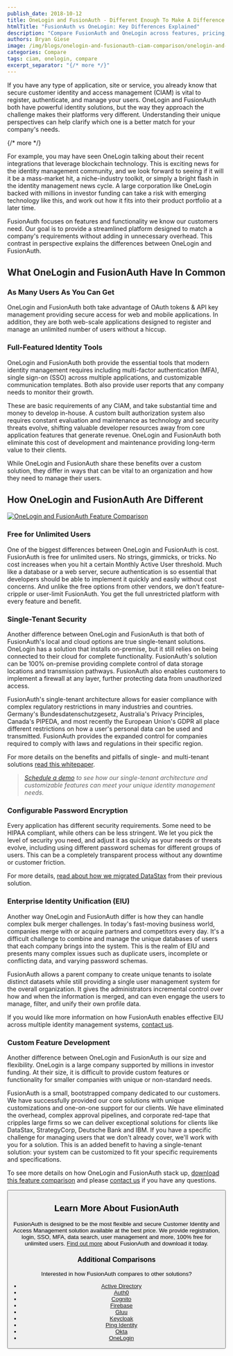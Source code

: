 ```yaml
---
publish_date: 2018-10-12 
title: OneLogin and FusionAuth - Different Enough To Make A Difference
htmlTitle: "FusionAuth vs OneLogin: Key Differences Explained"
description: "Compare FusionAuth and OneLogin across features, pricing, and deployment options. Learn which CIAM solution aligns best with your organization's needs."
authors: Bryan Giese
image: /img/blogs/onelogin-and-fusionauth-ciam-comparison/onelogin-and-fusionauth-comparison.jpg
categories: Compare
tags: ciam, onelogin, compare
excerpt_separator: "{/* more */}"
---
```


If you have any type of application, site or service, you already know that secure customer identity and access management (CIAM) is vital to register, authenticate, and manage your users. OneLogin and FusionAuth both have powerful identity solutions, but the way they approach the challenge makes their platforms very different. Understanding their unique perspectives can help clarify which one is a better match for your company's needs.

{/* more */}

For example, you may have seen OneLogin talking about their recent integrations that leverage blockchain technology. This is exciting news for the identity management community, and we look forward to seeing if it will it be a mass-market hit, a niche-industry toolkit, or simply a bright flash in the identity management news cycle. A large corporation like OneLogin backed with millions in investor funding can take a risk with emerging technology like this, and work out how it fits into their product portfolio at a later time.

FusionAuth focuses on features and functionality we know our customers need. Our goal is to provide a streamlined platform designed to match a company's requirements without adding in unnecessary overhead. This contrast in perspective explains the differences between OneLogin and FusionAuth.

## What OneLogin and FusionAuth Have In Common

### As Many Users As You Can Get

OneLogin and FusionAuth both take advantage of OAuth tokens & API key management providing secure access for web and mobile applications. In addition, they are both web-scale applications designed to register and manage an unlimited number of users without a hiccup.

### Full-Featured Identity Tools

OneLogin and FusionAuth both provide the essential tools that modern identity management requires including multi-factor authentication (MFA), single sign-on (SSO) across multiple applications, and customizable communication templates. Both also provide user reports that any company needs to monitor their growth.

These are basic requirements of any CIAM, and take substantial time and money to develop in-house. A custom built authorization system also requires constant evaluation and maintenance as technology and security threats evolve, shifting valuable developer resources away from core application features that generate revenue. OneLogin and FusionAuth both eliminate this cost of development and maintenance providing long-term value to their clients.

While OneLogin and FusionAuth share these benefits over a custom solution, they differ in ways that can be vital to an organization and how they need to manage their users.

## How OneLogin and FusionAuth Are Different

[![OneLogin and FusionAuth Feature Comparison](/img/blogs/onelogin-and-fusionauth-ciam-comparison/onelogin-fusionauth-compare-sample.png)](/resources/fusionauth-vs-onelogin.pdf)

### Free for Unlimited Users
One of the biggest differences between OneLogin and FusionAuth is cost. FusionAuth is free for unlimited users. No strings, gimmicks, or tricks. No cost increases when you hit a certain Monthly Active User threshold. Much like a database or a web server, secure authentication is so essential that developers should be able to implement it quickly and easily without cost concerns. And unlike the free options from other vendors, we don't feature-cripple or user-limit FusionAuth. You get the full unrestricted platform with every feature and benefit.

### Single-Tenant Security
Another difference between OneLogin and FusionAuth is that both of FusionAuth's local and cloud options are true single-tenant solutions. OneLogin has a solution that installs on-premise, but it still relies on being connected to their cloud for complete functionality. FusionAuth's solution can be 100% on-premise providing complete control of data storage locations and transmission pathways. FusionAuth also enables customers to implement a firewall at any layer, further protecting data from unauthorized access.

FusionAuth's single-tenant architecture allows for easier compliance with complex regulatory restrictions in many industries and countries. Germany's Bundesdatenschutzgesetz, Australia's Privacy Principles, Canada's PIPEDA, and most recently the European Union's GDPR all place different restrictions on how a user's personal data can be used and transmitted. FusionAuth provides the expanded control for companies required to comply with laws and regulations in their specific region.

For more details on the benefits and pitfalls of single- and multi-tenant solutions [read this whitepaper](/learn/expert-advice/identity-basics/multi-tenancy-vs-single-tenant-idaas-solutions "Read more about single- and multi-tenant identity solutions").

> _[Schedule a demo](/contact) to see how our single-tenant architecture and customizable features can meet your unique identity management needs._

### Configurable Password Encryption
Every application has different security requirements. Some need to be HIPAA compliant, while others can be less stringent. We let you pick the level of security you need, and adjust it as quickly as your needs or threats evolve, including using different password schemas for different groups of users. This can be a completely transparent process without any downtime or customer friction.

For more details, [read about how we migrated DataStax](/resources/datastax-case-study.pdf "Read about DataStax migration") from their previous solution.

### Enterprise Identity Unification (EIU)
Another way OneLogin and FusionAuth differ is how they can handle complex bulk merger challenges. In today's fast-moving business world, companies merge with or acquire partners and competitors every day. It's a difficult challenge to combine and manage the unique databases of users that each company brings into the system. This is the realm of EIU and presents many complex issues such as duplicate users, incomplete or conflicting data, and varying password schemas.

FusionAuth allows a parent company to create unique tenants to isolate distinct datasets while still providing a single user management system for the overall organization. It gives the administrators incremental control over how and when the information is merged, and can even engage the users to manage, filter, and unify their own profile data.

If you would like more information on how FusionAuth enables effective EIU across multiple identity management systems, [contact us](/contact "Contact us today!").

### Custom Feature Development
Another difference between OneLogin and FusionAuth is our size and flexibility. OneLogin is a large company supported by millions in investor funding. At their size, it is difficult to provide custom features or functionality for smaller companies with unique or non-standard needs.

FusionAuth is a small, bootstrapped company dedicated to our customers. We have successfully provided our core solutions with unique customizations and one-on-one support for our clients. We have eliminated the overhead, complex approval pipelines, and corporate red-tape that cripples large firms so we can deliver exceptional solutions for clients like DataStax, StrategyCorp, Deutsche Bank and IBM. If you have a specific challenge for managing users that we don't already cover, we'll work with you for a solution. This is an added benefit to having a single-tenant solution: your system can be customized to fit your specific requirements and specifications.

To see more details on how OneLogin and FusionAuth stack up, [download this feature comparison](/resources/fusionauth-vs-onelogin.pdf "OneLogin and FusionAuth Feature Comparison") and please [contact us](/contact "Contact Us") if you have any questions.

<Button href="/resources/fusionauth-vs-onelogin.pdf" label="Download the OneLogin and FusionAuth Feature Comparison" />

## Learn More About FusionAuth
FusionAuth is designed to be the most flexible and secure Customer Identity and Access Management solution available at the best price. We provide registration, login, SSO, MFA, data search, user management and more, 100% free for unlimited users. [Find out more](/ "FusionAuth Home") about FusionAuth and download it today.

### Additional Comparisons

Interested in how FusionAuth compares to other solutions?
- [Active Directory](/blog/2018/09/14/active-directory-and-fusionauth-ciam-comparison "Active Directory and FusionAuth")
- [Auth0](/blog/2018/10/19/auth0-and-fusionauth-a-tale-of-two-solutions "Auth0 and FusionAuth")
- [Cognito](/blog/2018/09/18/amazon-cognito-and-fusionauth-comparison "Amazon Cognito and FusionAuth")
- [Firebase](/blog/2018/10/02/firebase-and-fusionauth-ciam-comparison "Firebase and FusionAuth")
- [Gluu](/blog/2019/07/16/gluu-fusionauth-compare-identity-management-solutions "Gluu and FusionAuth")
- [Keycloak](/blog/2019/03/06/keycloak-fusionauth-comparison "Keycloak and FusionAuth")
- [Ping Identity](/blog/2018/10/08/quick-comparison-ping-identity-and-fusionauth "Ping Identity and FusionAuth")
- [Okta](/blog/2018/10/16/8-things-to-know-about-okta-and-fusionauth "Okta and FusionAuth")
- [OneLogin](/blog/2018/10/12/onelogin-and-fusionauth "OneLogin and FusionAuth")
